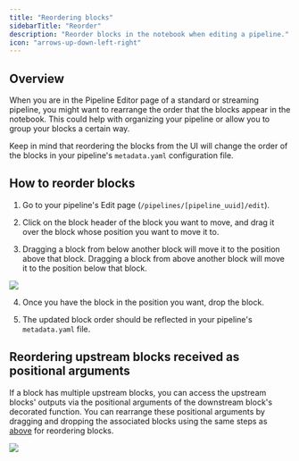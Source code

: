 ```yaml
---
title: "Reordering blocks"
sidebarTitle: "Reorder"
description: "Reorder blocks in the notebook when editing a pipeline."
icon: "arrows-up-down-left-right"
---
```


## Overview

When you are in the Pipeline Editor page of a standard or streaming pipeline, you might
want to rearrange the order that the blocks appear in the notebook. This could help with
organizing your pipeline or allow you to group your blocks a certain way.

Keep in mind that reordering the blocks from the UI will change the order of
the blocks in your pipeline's `metadata.yaml` configuration file.

## How to reorder blocks

1. Go to your pipeline's Edit page (`/pipelines/[pipeline_uuid]/edit`).

2. Click on the block header of the block you want to move, and drag it
over the block whose position you want to move it to.

3. Dragging a block from below another block will move it to the position
above that block. Dragging a block from above another block will move it
to the position below that block.

<img src="https://github.com/mage-ai/assets/blob/main/blocks/reorder-blocks.gif?raw=True" />

4. Once you have the block in the position you want, drop the block.

5. The updated block order should be reflected in your pipeline's
`metadata.yaml` file.

## Reordering upstream blocks received as positional arguments

If a block has multiple upstream blocks, you can access the upstream blocks' outputs via
the positional arguments of the downstream block's decorated function. You can rearrange
these positional arguments by dragging and dropping the associated blocks using the same
steps as [above](#how-to-reorder-blocks) for reordering blocks.

<img src="https://github.com/mage-ai/assets/blob/main/blocks/reorder-upstream-block-args.gif?raw=True" />
